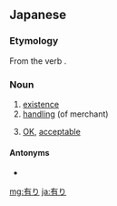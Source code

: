 ==Japanese==
{{ja-kanjitab|あ}}

===Etymology===
From the verb {{m|ja|有る||tr=aru|to exist}}.

===Noun===
{{ja-noun|あり}}

# [[existence]]
# [[handle|handling]] (of merchant)
# {{label|ja|colloquial}} [[OK]], [[acceptable]]

====Antonyms====
* {{ja-r|無し|なし|gloss=[[nonexistence]], [[unavailable]], [[unacceptable]]}}

{{DEFAULTSORT:あり}}
[[mg:有り]]
[[ja:有り]]